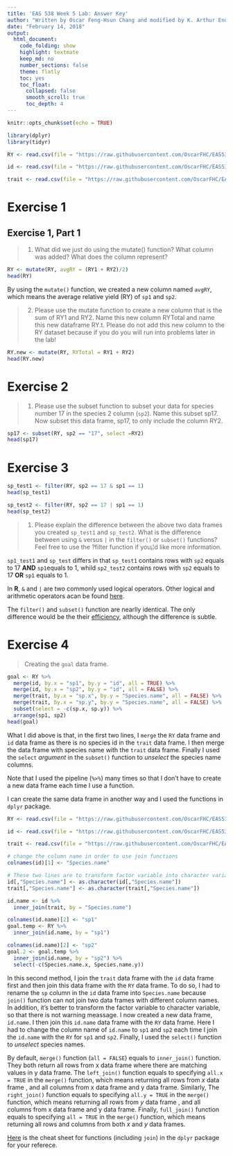 ```yaml
---
title: 'EAS 538 Week 5 Lab: Answer Key'
author: "Written by Oscar Feng-Hsun Chang and modified by K. Arthur Endsley"
date: "February 14, 2018"
output: 
  html_document:
    code_folding: show
    highlight: textmate
    keep_md: no
    number_sections: false
    theme: flatly
    toc: yes
    toc_float:
      collapsed: false
      smooth_scroll: true
      toc_depth: 4
---
```


```r
knitr::opts_chunk$set(echo = TRUE)
```

```r
library(dplyr)
library(tidyr)

RY <- read.csv(file = "https://raw.githubusercontent.com/OscarFHC/EAS538_2018/master/Week6_DataWrangle/RY.csv", sep = ",", header = T,comment.char = "#")

id <- read.csv(file = "https://raw.githubusercontent.com/OscarFHC/EAS538_2018/master/Week6_DataWrangle/sp_id.csv", sep = ",", header = T,comment.char = "#")

trait <- read.csv(file = "https://raw.githubusercontent.com/OscarFHC/EAS538_2018/master/Week6_DataWrangle/sp_stoi_traits.csv", sep = ",", header = T,comment.char = "#")
```


# Exercise 1

## Exercise 1, Part 1

> 1. What did we just do using the mutate() function? What column was added? What does the column represent?

```r
RY <- mutate(RY, avgRY = (RY1 + RY2)/2)
head(RY)
```

By using the `mutate()` function, we created a new column named `avgRY`, which means the average relative yield (RY) of `sp1` and `sp2`.


> 2. Please use the mutate function to create a new column that is the sum of RY1 and RY2. Name this new column RYTotal and name this new dataframe RY.t. Please do not add this new column to the RY dataset because if you do you will run into problems later in the lab!

```r
RY.new <- mutate(RY, RYTotal = RY1 + RY2)
head(RY.new)
```

# Exercise 2

> 1. Please use the subset function to subset your data for species number 17 in the species 2 column (`sp2`). Name this subset  sp17. Now subset this data frame, sp17, to only include the column RY2.

```r
sp17 <- subset(RY, sp2 == "17", select =RY2)
head(sp17)
```


# Exercise 3

```r
sp_test1 <- filter(RY, sp2 == 17 & sp1 == 1)
head(sp_test1)

sp_test2 <- filter(RY, sp2 == 17 | sp1 == 1)
head(sp_test2)
```

> 1. Please explain the difference between the above two data frames you created `sp_test1` and `sp_test2`. What is the difference between using `&` versus `|` in the `filter()` or `subset()` functions? Feel free to use the ?filter function if you¡¦d like more information.

`sp1_test1` and `sp_test` differs in that `sp_test1` contains rows with `sp2` equals to 17 **AND** `sp1`equals to 1, whild `sp2_test2` contains rows with `sp2` equals to 17 **OR** `sp1` equals to 1. 

In __R__, `&` and `|` are two commonly used logical operators. Other logical and arithmetic operators acan be found [here](https://www.statmethods.net/management/operators.html).

The `filter()` and `subset()` function are nearlly identical. The only difference would be the their [efficiency](https://stackoverflow.com/questions/39882463/difference-between-subset-and-filter-from-dplyr), although the difference is subtle. 

# Exercise 4

> Creating the `goal` data frame. 

```r
goal <- RY %>%
  merge(id, by.x = "sp1", by.y = "id", all = TRUE) %>%
  merge(id, by.x = "sp2", by.y = "id", all = FALSE) %>%
  merge(trait, by.x = "sp.x", by.y = "Species.name", all = FALSE) %>%
  merge(trait, by.x = "sp.y", by.y = "Species.name", all = FALSE) %>%
  subset(select = -c(sp.x, sp.y)) %>%
  arrange(sp1, sp2)
head(goal)
```

What I did above is that, in the first two lines,  I `merge` the `RY` data frame and `id` data frame as there is no species id in the `trait` data frame. I then merge the data frame with species name with the `trait` data frame. Finally I used the `select` _argument_ in the `subset()` function to _unselect_ the species name columns. 

Note that I used the pipeline (`%>%`) many times so that I don't have to create a new data frame each time I use a function. 

I can create the same data frame in another way and I used the functions in `dplyr` package.

```r
RY <- read.csv(file = "https://raw.githubusercontent.com/OscarFHC/EAS538_2018/master/Week6_DataWrangle/RY.csv", sep = ",", header = T,comment.char = "#")

id <- read.csv(file = "https://raw.githubusercontent.com/OscarFHC/EAS538_2018/master/Week6_DataWrangle/sp_id.csv", sep = ",", header = T,comment.char = "#")

trait <- read.csv(file = "https://raw.githubusercontent.com/OscarFHC/EAS538_2018/master/Week6_DataWrangle/sp_stoi_traits.csv", sep = ",", header = T,comment.char = "#")
```

```r
# change the column name in order to use join functions
colnames(id)[1] <- "Species.name"

# These two lines are to transform factor variable into character variable.
id[,"Species.name"] <- as.character(id[,"Species.name"]) 
trait[,"Species.name"] <- as.character(trait[,"Species.name"])

id.name <- id %>%
  inner_join(trait, by = "Species.name")

colnames(id.name)[2] <- "sp1"
goal.temp <- RY %>%
  inner_join(id.name, by = "sp1")

colnames(id.name)[2] <- "sp2"
goal.2 <- goal.temp %>%
  inner_join(id.name, by = "sp2") %>%
  select(-c(Species.name.x, Species.name.y))
```

In this second method, I join the `trait` data frame with the `id` data frame first and then join this data frame with the `RY` data frame. 
To do so, I had to rename the `sp` column in the `id` data frame into `Species.name` because `join()` function can not join two data frames with different column names. In addition, it's better to transform the factor variable to character variable, so that there is not warning meassage. I now created a new data frame, `id.name`. I then join this `id.name` data frame with the `RY` data frame. Here I had to change the column name of `id.name` to `sp1` and `sp2` each time I join the `id.name` with the `RY` for `sp1` and `sp2`. Finally, I used the `select()` function to _unselect _ species names. 

By default, `merge()` function (`all = FALSE`) equals to `inner_join()` function. They both return all rows from x data frame where there are matching values in y data frame. The `left_join()` function equals to specifying `all.x = TRUE` in the `merge()` function, which means returning all rows from _x_ data frame , and all columns from x data frame and y data frame. Similarly, The `right_join()` function equals to specifying `all.y = TRUE` in the `merge()` function, which means returning all rows from _y_ data frame , and all columns from x data frame and y data frame. Finally, `full_join()` function equals to specifying `all = TRUE` in the `merge()` function, which means returning all rows and columns from both _x_ and  _y_ data frames.

[Here](https://www.rstudio.com/wp-content/uploads/2015/02/data-wrangling-cheatsheet.pdf) is the cheat sheet for functions (including `join`) in the `dplyr` package for your referece. 






